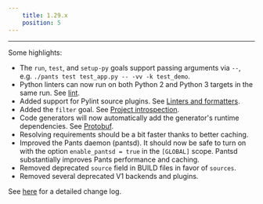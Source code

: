 ```yaml
---
    title: 1.29.x
    position: 5
---
```


---

Some highlights:

- The `run`, `test`, and `setup-py` goals support passing arguments via `--`, e.g. `./pants test test_app.py -- -vv -k test_demo`.
- Python linters can now run on both Python 2 and Python 3 targets in the same run. See [lint](../../python/goals/lint.mdx).
- Added support for Pylint source plugins. See [Linters and formatters](../../python/overview/linters-and-formatters.mdx).
- Added the `filter` goal. See [Project introspection](../../using-pants/project-introspection.mdx).
- Code generators will now automatically add the generator's runtime dependencies. See [Protobuf](../../codegen/protobuf-and-grpc.mdx).
- Resolving requirements should be a bit faster thanks to better caching.
- Improved the Pants daemon (pantsd). It should now be safe to turn on with the option `enable_pantsd = true` in the `[GLOBAL]` scope. Pantsd substantially improves Pants performance and caching.
- Removed deprecated `source` field in BUILD files in favor of `sources`.
- Removed several deprecated V1 backends and plugins.

See [here](https://github.com/pantsbuild/pants/blob/master/src/python/pants/notes/1.29.x.rst) for a detailed change log.
